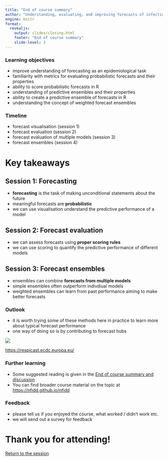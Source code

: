 ```yaml
---
title: "End of course summary"
author: "Understanding, evaluating, and improving forecasts of infectious disease burden"
engine: knitr
format:
  revealjs:
    output: slides/closing.html
    footer: "End of course summary"
    slide-level: 3
---
```


### Learning objectives

- improve understanding of forecasting as an epidemiological task
- familiarity with metrics for evaluating probabilistic forecasts and their properties
- ability to score probabilistic forecasts in R
- understanding of predictive ensembles and their properties
- ability to create a predictive ensemble of forecasts in R
- understanding the concept of weighted forecast ensembles

### Timeline

- forecast visualisation (session 1)
- forecast evaluation (session 2)
- forecast evaluation of multiple models (session 3)
- forecast ensembles (session 4)

# Key takeaways

## Session 1: Forecasting {.smaller}

- **forecasting** is the task of making unconditional statements about the future
- meaningful forecasts are **probabilistic**
- we can use visualisation understand the predictive performance of a model

## Session 2: Forecast evaluation {.smaller}

- we can assess forecasts using **proper scoring rules**
- we can use scoring to quantify the predictive performance of different models

## Session 3: Forecast ensembles {.smaller}

- ensembles can combine **forecasts from multiple models**
- simple ensembles often outperform indivdiual models
- weighted ensembles can learn from past performance aiming to make better forecasts

### Outlook {.smaller}

- it is worth trying some of these methods here in practice to learn more about typical forecast performance
- one way of doing so is by contributing to forecast hubs

![](figures/respicast-forecasts.png)

[https://respicast.ecdc.europa.eu/](https://respicast.ecdc.europa.eu/)

### Further learning {.smaller}

- Some suggested reading is given in the [End of course summary and discussion](../end-of-course-summary-and-discussion)
- You can find broader course material on the topic at <https://nfidd.github.io/nfidd>

### Feedback {.smaller}

- please tell us if you enjoyed the course, what worked / didn't work etc.
- we will send out a survey for feedback

# Thank you for attending!

[Return to the session](../end-of-course-summary-and-discussion)
